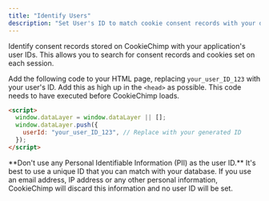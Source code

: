 ```yaml
---
title: "Identify Users"
description: "Set User's ID to match cookie consent records with your database."
---
```


Identify consent records stored on CookieChimp with your application's user IDs. This allows you to search for consent records and cookies set on each session.

Add the following code to your HTML page, replacing `your_user_ID_123` with your user's ID. Add this as high up in the `<head>` as possible. This code needs to have executed before CookieChimp loads.

```html
<script>
  window.dataLayer = window.dataLayer || [];
  window.dataLayer.push({
    userId: "your_user_ID_123", // Replace with your generated ID
  });
</script>
```

<Note>
  **Don't use any Personal Identifiable Information (PII) as the user ID.** It's
  best to use a unique ID that you can match with your database. If you use an
  email address, IP address or any other personal information, CookieChimp will
  discard this information and no user ID will be set.
</Note>
